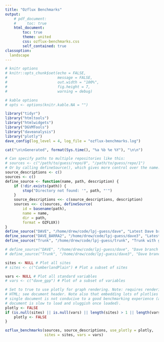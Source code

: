 ```yaml
---
title: "Ozflux Benchmarks"
output:
    # pdf_document:
    #     toc: true
    html_document:
        toc: true
        theme: united
        css: ozflux-benchmarks.css
        self_contained: true
classoption: 
  landscape
---
```


```r
# knitr options
# knitr::opts_chunk$set(echo = FALSE,
#                       message = FALSE,
#                       out.width = "100%",
#                       fig.height = 7,
#                       warning = debug)

# kable options
# opts <- options(knitr.kable.NA = "")

library("tidyr")
library("htmltools")
library("htmlwidgets")
library("DGVMTools")
library("daveanalysis")
library("plotly")
dave_config(log_level = 4, log_file = "ozflux-benchmarks.log")
```

```r
cat("\n\nGenerated", format(Sys.time(), "%a %b %e %Y"), "\n\n")

# Can specify paths to multiple repositories like this:
# sources <- c("/path/to/guess/repo/0", "/path/to/guess/repo/1")
# Or by calling defineSource(), which gives more control over the name:
source_descriptions <- c()
sources <- c()
define_source <- function(name, path, description) {
    if (!dir.exists(path)) {
        stop("Directory not found: '", path, "'")
    }
    source_descriptions <<- c(source_descriptions, description)
    sources <<- c(sources, defineSource(
        id = basename(path),
        name = name,
        dir = path,
        format = OZFLUX))
}
define_source("DAVE", "/home/drew/code/lpj-guess/dave", "Latest Dave branch with all dave switches enabled except for hydraulics. Max 1 tree cohort per PFT. rootdist water uptake method. Measured fluxes used for climate data. Run on lpjguess_dave branch (4feb77a133eff573ff233fbd96bf1ebd357454e2)")
define_source("DAVE_BARRA2", "/home/drew/code/lpj-guess/dave3", "Latest Dave branch with all dave switches enabled except for hydraulics. Max 1 tree cohort per PFT. rootdist water uptake method. BARRA2 used for climate data. Run on lpjguess_dave branch (4feb77a133eff573ff233fbd96bf1ebd357454e2)")
define_source("Trunk", "/home/drew/code/lpj-guess/trunk", "Trunk with global pfts and rootdist water uptake method, run on the lpjguess_dave_baseline branch (2ec439fbd48a9bf326d5a2d76eb35bff706f0bd9)")

# define_source("DAVE", "/home/drew/code/lpj-guess/dave", "Dave branch with dave photosynthesis and trunk allocation, after fixing leap years bug, with all pfts except shrubs running in competition. Unlimited number of tree cohorts. rootdist water uptake method. Run on lpjguess_dave branch (448d767c197ee264d7a029ca3aea82e09f57b426)")
# define_source("Trunk", "/home/drew/code/lpj-guess/dave3", "Dave branch with all dave switches disabled, with global pfts and rootdist water uptake method, run on the lpjguess_dave_baseline branch after fixing leap years bug (c42f294e94968b351cf0b8f6507321c5d784448d)")

sites <- NULL # Plot all sites
# sites <- c("CumberlandPlain") # Plot a subset of sites

vars <- NULL # Plot all standard variables
# vars <- c("dave_gpp") # Plot of a subset of variables

# Set to true to use plotly for graph rendering. Note: requires rendering to
# HTML; see document header. Note also that embedding lots of plotlies in a
# single document is not conducive to a good benchmarking experience (as the
# document is slow to load and sluggish once loaded).
plotly <- FALSE
if (is.null(sites) || is.null(vars) || length(sites) > 1 || length(vars) > 1) {
    plotly <- FALSE
}

ozflux_benchmarks(sources, source_descriptions, use_plotly = plotly,
                  sites = sites, vars = vars)
```
